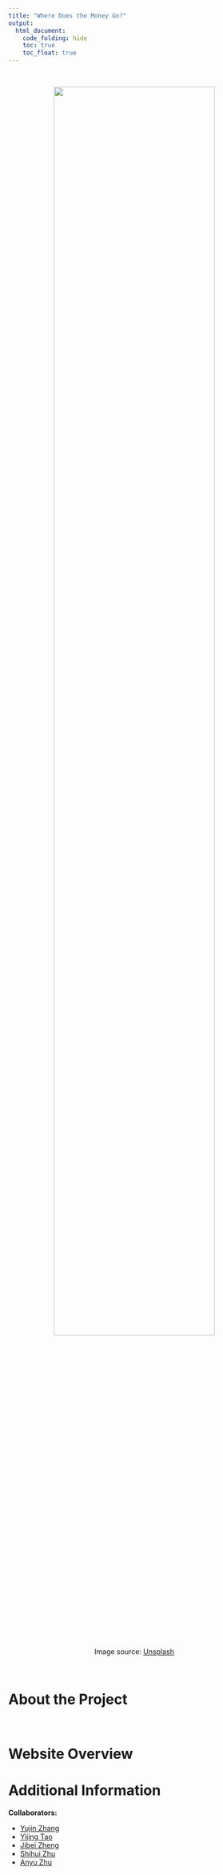 ---
title: "Where Does the Money Go?"
output: 
  html_document:
    code_folding: hide
    toc: true
    toc_float: true
---
<style type="text/css">

h1.title {
  text-align: center;
}

</style>

&nbsp;

<center>
<img src="./images/image.jpg" style="width:80%" class="center">
<br>Image source: [Unsplash](https://unsplash.com/)
</center>
&nbsp;

# About the Project



&nbsp;

# Website Overview



# Additional Information



**Collaborators:**
<ul>
<li>[Yujin Zhang]()</li>
<li>[Yijing Tao]()</li>
<li>[Jibei Zheng]()</li>
<li>[Shihui Zhu]()</li>
<li>[Anyu Zhu]()</li>
</ul>